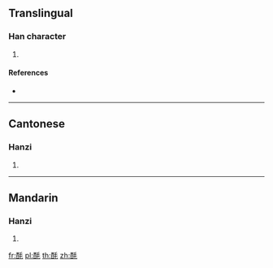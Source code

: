 {{character info/new}}
==Translingual==

===Han character===
{{Han char|rn=164|rad=酉|as=04|sn=11|four=12614|canj=MWHQU}}

# {{defn|Han|sort=酉04}}

====References====
* {{Han ref|kx=1281.160|dkj=39790|dj=1781.130|hdz=63576.040|uh=9155|ud=37205|bh=D7F6|bd=55286}}

----

==Cantonese==

===Hanzi===
{{yue-hanzi|jyut=|y=mou4}}

# {{defn|lang=yue|sort=酉04}}

----

==Mandarin==

===Hanzi===
{{cmn-hanzi|pin=[[máo]] ([[mao2]])|wg=mao<sup>2</sup>}}

# {{defn|lang=cmn|sort=酉04}}

[[fr:酕]]
[[pl:酕]]
[[th:酕]]
[[zh:酕]]